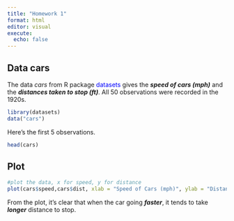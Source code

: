 ```yaml
---
title: "Homework 1"
format: html
editor: visual
execute:
  echo: false
---
```


## Data cars

The data *cars* from R package <span style="color: blue;">datasets</span> gives the ***speed of cars (mph)*** and the ***distances taken to stop (ft)***. All 50 observations were recorded in the 1920s.

```r
library(datasets)
data("cars")
```

Here’s the first 5 observations.

```r
head(cars)
```

## Plot

```r
#plot the data, x for speed, y for distance
plot(cars$speed,cars$dist, xlab = "Speed of Cars (mph)", ylab = "Distances Taken to Stop (ft)")
```

From the plot, it’s clear that when the car going ***faster***, it tends to take ***longer*** distance to stop.